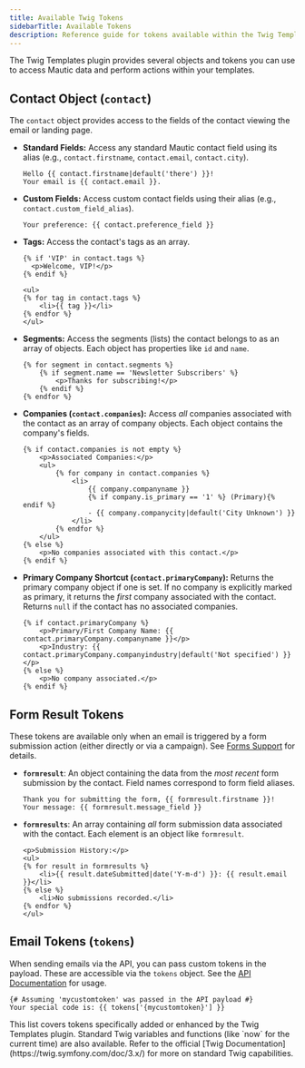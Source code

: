```yaml
---
title: Available Twig Tokens
sidebarTitle: Available Tokens
description: Reference guide for tokens available within the Twig Templates plugin for Mautic.
---
```


The Twig Templates plugin provides several objects and tokens you can use to access Mautic data and perform actions within your templates.

## Contact Object (`contact`)

The `contact` object provides access to the fields of the contact viewing the email or landing page.

*   **Standard Fields:** Access any standard Mautic contact field using its alias (e.g., `contact.firstname`, `contact.email`, `contact.city`).
    ```twig
    Hello {{ contact.firstname|default('there') }}!
    Your email is {{ contact.email }}.
    ```
*   **Custom Fields:** Access custom contact fields using their alias (e.g., `contact.custom_field_alias`).
    ```twig
    Your preference: {{ contact.preference_field }}
    ```
*   **Tags:** Access the contact's tags as an array.
    ```twig
    {% if 'VIP' in contact.tags %}
      <p>Welcome, VIP!</p>
    {% endif %}

    <ul>
    {% for tag in contact.tags %}
        <li>{{ tag }}</li>
    {% endfor %}
    </ul>
    ```
*   **Segments:** Access the segments (lists) the contact belongs to as an array of objects. Each object has properties like `id` and `name`.
    ```twig
    {% for segment in contact.segments %}
        {% if segment.name == 'Newsletter Subscribers' %}
            <p>Thanks for subscribing!</p>
        {% endif %}
    {% endfor %}
    ```
*   **Companies (`contact.companies`):** Access *all* companies associated with the contact as an array of company objects. Each object contains the company's fields.
    ```twig
    {% if contact.companies is not empty %}
        <p>Associated Companies:</p>
        <ul>
            {% for company in contact.companies %}
                <li>
                    {{ company.companyname }}
                    {% if company.is_primary == '1' %} (Primary){% endif %}
                    - {{ company.companycity|default('City Unknown') }}
                </li>
            {% endfor %}
        </ul>
    {% else %}
        <p>No companies associated with this contact.</p>
    {% endif %}
    ```
*   **Primary Company Shortcut (`contact.primaryCompany`):** Returns the primary company object if one is set. If no company is explicitly marked as primary, it returns the *first* company associated with the contact. Returns `null` if the contact has no associated companies.
    ```twig
    {% if contact.primaryCompany %}
        <p>Primary/First Company Name: {{ contact.primaryCompany.companyname }}</p>
        <p>Industry: {{ contact.primaryCompany.companyindustry|default('Not specified') }}</p>
    {% else %}
        <p>No company associated.</p>
    {% endif %}
    ```

## Form Result Tokens

These tokens are available only when an email is triggered by a form submission action (either directly or via a campaign). See [Forms Support](/twig-templates/forms-support) for details.

*   **`formresult`**: An object containing the data from the *most recent* form submission by the contact. Field names correspond to form field aliases.
    ```twig
    Thank you for submitting the form, {{ formresult.firstname }}!
    Your message: {{ formresult.message_field }}
    ```
*   **`formresults`**: An array containing *all* form submission data associated with the contact. Each element is an object like `formresult`.
    ```twig
    <p>Submission History:</p>
    <ul>
    {% for result in formresults %}
        <li>{{ result.dateSubmitted|date('Y-m-d') }}: {{ result.email }}</li>
    {% else %}
        <li>No submissions recorded.</li>
    {% endfor %}
    </ul>
    ```

## Email Tokens (`tokens`)

When sending emails via the API, you can pass custom tokens in the payload. These are accessible via the `tokens` object. See the [API Documentation](/twig-templates/api) for usage.

```twig
{# Assuming 'mycustomtoken' was passed in the API payload #}
Your special code is: {{ tokens['{mycustomtoken}'] }}
```

<Note>
  This list covers tokens specifically added or enhanced by the Twig Templates plugin. Standard Twig variables and functions (like `now` for the current time) are also available. Refer to the official [Twig Documentation](https://twig.symfony.com/doc/3.x/) for more on standard Twig capabilities.
</Note>
